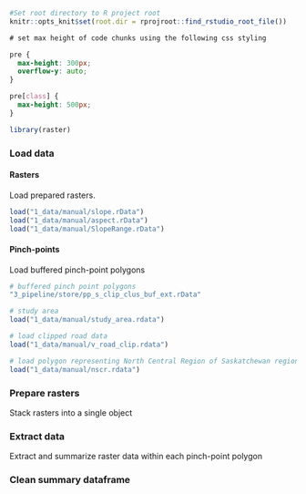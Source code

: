 
```r
#Set root directory to R project root
knitr::opts_knit$set(root.dir = rprojroot::find_rstudio_root_file())
```


```css
# set max height of code chunks using the following css styling

pre {
  max-height: 300px;
  overflow-y: auto;
}

pre[class] {
  max-height: 500px;
}
```



```r
library(raster)
```


### Load data {-}


#### Rasters {-}

Load prepared rasters.

```r
load("1_data/manual/slope.rData")
load("1_data/manual/aspect.rData")
load("1_data/manual/SlopeRange.rData")
```



#### Pinch-points {-}

Load buffered pinch-point polygons

```r

# buffered pinch point polygons
"3_pipeline/store/pp_s_clip_clus_buf_ext.rData"

# study area
load("1_data/manual/study_area.rdata")

# load clipped road data
load("1_data/manual/v_road_clip.rdata")

# load polygon representing North Central Region of Saskatchewan region of the ribbon of green
load("1_data/manual/nscr.rdata")  
```


### Prepare rasters {-}
 
Stack rasters into a single object


### Extract data {-}

Extract and summarize raster data within each pinch-point polygon

### Clean summary dataframe {-}